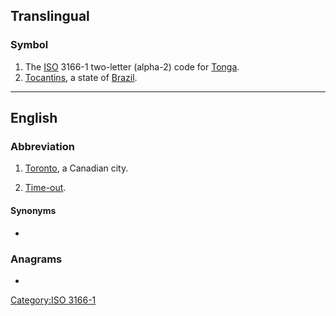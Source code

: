{{also|Appendix:Variations of "to"}}
==Translingual==

===Symbol===
{{head|mul|symbol}}
# The [[ISO]] 3166-1 two-letter (alpha-2) code for [[Tonga]].
# [[Tocantins]], a state of [[Brazil]].

[[Category:ISO 3166-1]]

----

==English==

===Abbreviation===
{{rfc-header|Abbreviation}}
{{head|en|abbreviation}}

# {{lb|en|informal}} [[Toronto]], a Canadian city.
# {{lb|en|sports}} [[time-out|Time-out]].

====Synonyms====
* {{l|en|T.O.}}

===Anagrams===
* {{l|en|OT}}